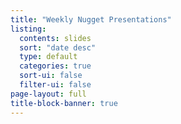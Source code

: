 ```yaml
---
title: "Weekly Nugget Presentations"
listing:
  contents: slides
  sort: "date desc"
  type: default
  categories: true
  sort-ui: false
  filter-ui: false
page-layout: full
title-block-banner: true
---
```


